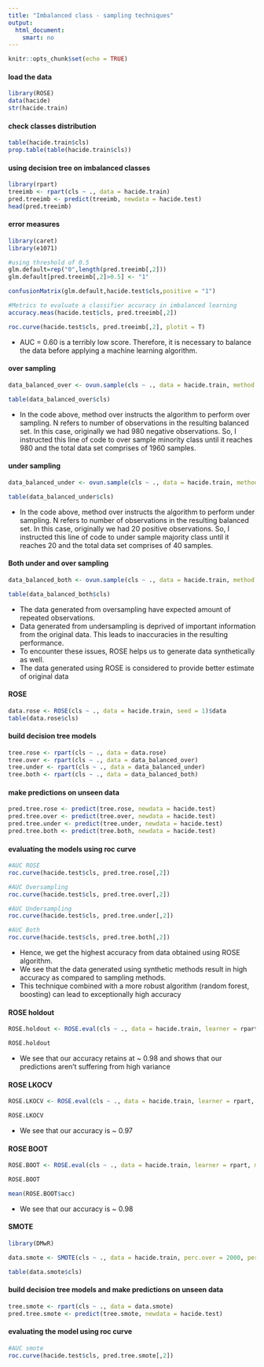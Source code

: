 ```yaml
---
title: "Imbalanced class - sampling techniques"
output: 
  html_document: 
    smart: no
---
```



```r
knitr::opts_chunk$set(echo = TRUE)
```

#### load the data

```r
library(ROSE)
data(hacide)
str(hacide.train)

```


#### check classes distribution

```r
table(hacide.train$cls)
prop.table(table(hacide.train$cls))

```

#### using decision tree on imbalanced classes


```r

library(rpart)
treeimb <- rpart(cls ~ ., data = hacide.train)
pred.treeimb <- predict(treeimb, newdata = hacide.test)
head(pred.treeimb)

```

#### error measures


```r
library(caret)
library(e1071)

#using threshold of 0.5
glm.default=rep("0",length(pred.treeimb[,2]))
glm.default[pred.treeimb[,2]>0.5] <- "1"

confusionMatrix(glm.default,hacide.test$cls,positive = "1")

#Metrics to evaluate a classifier accuracy in imbalanced learning
accuracy.meas(hacide.test$cls, pred.treeimb[,2])

roc.curve(hacide.test$cls, pred.treeimb[,2], plotit = T)


```

- AUC = 0.60 is a terribly low score. Therefore, it is necessary to balance the data before applying a machine learning algorithm.


#### over sampling

```r

data_balanced_over <- ovun.sample(cls ~ ., data = hacide.train, method = "over",N = 1960)$data

table(data_balanced_over$cls)


```

- In the code above, method over instructs the algorithm to perform over sampling. N refers to number of observations in the resulting balanced set. In this case, originally we had 980 negative observations. So, I instructed this line of code to over sample minority class until it reaches 980 and the total data set comprises of 1960 samples.


#### under sampling

```r

data_balanced_under <- ovun.sample(cls ~ ., data = hacide.train, method = "under",N = 40,seed=1)$data

table(data_balanced_under$cls)


```

- In the code above, method over instructs the algorithm to perform under sampling. N refers to number of observations in the resulting balanced set. In this case, originally we had 20 positive observations. So, I instructed this line of code to under sample majority class until it reaches 20 and the total data set comprises of 40 samples.

#### Both under and over sampling

```r

data_balanced_both <- ovun.sample(cls ~ ., data = hacide.train, method = "both",N = 1000,seed=1)$data

table(data_balanced_both$cls)

```

- The data generated from oversampling have expected amount of repeated observations. 
- Data generated from undersampling is deprived of important information from the original data. This leads to inaccuracies in the resulting performance. 
- To encounter these issues, ROSE helps us to generate data synthetically as well. 
- The data generated using ROSE is considered to provide better estimate of original data


#### ROSE

```r

data.rose <- ROSE(cls ~ ., data = hacide.train, seed = 1)$data
table(data.rose$cls)


```


#### build decision tree models

```r

tree.rose <- rpart(cls ~ ., data = data.rose)
tree.over <- rpart(cls ~ ., data = data_balanced_over)
tree.under <- rpart(cls ~ ., data = data_balanced_under)
tree.both <- rpart(cls ~ ., data = data_balanced_both)


```


#### make predictions on unseen data

```r

pred.tree.rose <- predict(tree.rose, newdata = hacide.test)
pred.tree.over <- predict(tree.over, newdata = hacide.test)
pred.tree.under <- predict(tree.under, newdata = hacide.test)
pred.tree.both <- predict(tree.both, newdata = hacide.test)


```


#### evaluating the models using roc curve

```r
#AUC ROSE
roc.curve(hacide.test$cls, pred.tree.rose[,2])

#AUC Oversampling
roc.curve(hacide.test$cls, pred.tree.over[,2])

#AUC Undersampling
roc.curve(hacide.test$cls, pred.tree.under[,2])

#AUC Both
roc.curve(hacide.test$cls, pred.tree.both[,2])

```

- Hence, we get the highest accuracy from data obtained using ROSE algorithm. 
- We see that the data generated using synthetic methods result in high accuracy as compared to sampling methods. 
- This technique combined with a more robust algorithm (random forest, boosting) can lead to exceptionally high accuracy


#### ROSE holdout

```r

ROSE.holdout <- ROSE.eval(cls ~ ., data = hacide.train, learner = rpart, method.assess = "holdout", extr.pred = function(obj)obj[,2], seed = 1)

ROSE.holdout


```

- We see that our accuracy retains at ~ 0.98 and shows that our predictions aren't suffering from high variance

#### ROSE LKOCV

```r

ROSE.LKOCV <- ROSE.eval(cls ~ ., data = hacide.train, learner = rpart, method.assess = "LKOCV", extr.pred = function(obj)obj[,2], seed = 1,K=5)

ROSE.LKOCV


```

- We see that our accuracy is ~ 0.97


#### ROSE BOOT

```r

ROSE.BOOT <- ROSE.eval(cls ~ ., data = hacide.train, learner = rpart, method.assess = "BOOT", extr.pred = function(obj)obj[,2], seed = 1,B=100)

ROSE.BOOT

mean(ROSE.BOOT$acc)

```

- We see that our accuracy is ~ 0.98



#### SMOTE


```r

library(DMwR)

data.smote <- SMOTE(cls ~ ., data = hacide.train, perc.over = 2000, perc.under = 105)

table(data.smote$cls)

```


#### build decision tree models and make predictions on unseen data

```r
tree.smote <- rpart(cls ~ ., data = data.smote)
pred.tree.smote <- predict(tree.smote, newdata = hacide.test)

```


#### evaluating the model using roc curve

```r
#AUC smote
roc.curve(hacide.test$cls, pred.tree.smote[,2])


```



